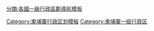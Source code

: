 {{Navbox
|name = 柬埔寨行政区划
|title = [[柬埔寨行政区划]]
|image = [[File:Cambodia location map.svg|80px]]
|state = {{{state<includeonly>|autocollapse</includeonly>}}}
|bodyclass = hlist
|above = 
|group1 = 省
|list1 = 
* [[班迭棉吉省]] 
* [[馬德望省]] 
* [[磅湛省]] 
* [[磅清扬省]] 
* [[磅士卑省]] 
* [[磅同省]] 
* [[贡布省]] 
* [[干丹省]] 
* [[戈公省]] 
* [[桔井省]] 
* [[蒙多基里省]] 
* [[奥多棉吉省]] 
* [[菩萨省]] 
* [[柏威夏省]] 
* [[波萝勉省]] 
* [[腊塔纳基里省]] 
* [[暹粒省]] 
* [[上丁省]] 
* [[柴楨省]] 
* [[茶胶省]] 
* [[西哈努克省]] 
* [[拜林省]] 
* [[白馬省]] 
* [[特本克蒙省]]
|group2 = 直辖市
|list2 = {{nowrap|[[File:Seal of Phnom Penh.svg|25px]] [[金边]] }}
|below = 
}}
<noinclude>
[[Category:柬埔寨行政区划模板]]
[[Category:柬埔寨一级行政区]]
[[分類:各國一級行政區劃導航模板]]
</noinclude>